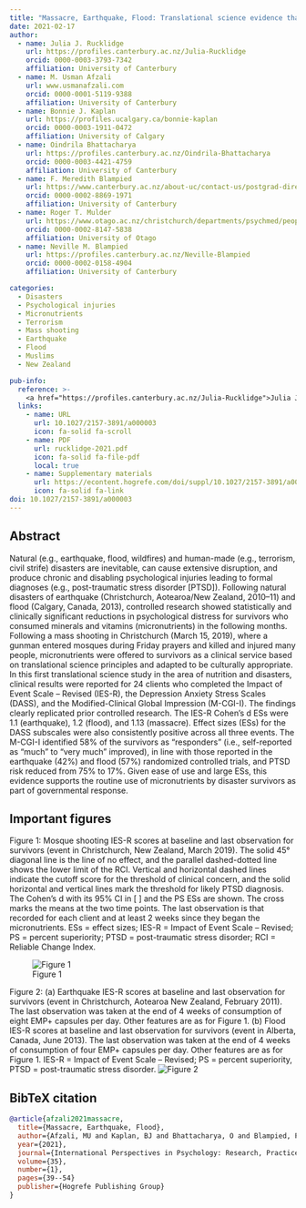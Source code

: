 ```yaml
---
title: "Massacre, Earthquake, Flood: Translational science evidence that the use of micronutrients post-disaster reduces the risk of post-traumatic stress in survivors of disasters"
date: 2021-02-17
author:
  - name: Julia J. Rucklidge
    url: https://profiles.canterbury.ac.nz/Julia-Rucklidge
    orcid: 0000-0003-3793-7342
    affiliation: University of Canterbury
  - name: M. Usman Afzali
    url: www.usmanafzali.com
    orcid: 0000-0001-5119-9388
    affiliation: University of Canterbury
  - name: Bonnie J. Kaplan
    url: https://profiles.ucalgary.ca/bonnie-kaplan
    orcid: 0000-0003-1911-0472
    affiliation: University of Calgary
  - name: Oindrila Bhattacharya
    url: https://profiles.canterbury.ac.nz/Oindrila-Bhattacharya
    orcid: 0000-0003-4421-4759
    affiliation: University of Canterbury
  - name: F. Meredith Blampied
    url: https://www.canterbury.ac.nz/about-uc/contact-us/postgrad-directory/meredith-blampied
    orcid: 0000-0002-8869-1971
    affiliation: University of Canterbury
  - name: Roger T. Mulder
    url: https://www.otago.ac.nz/christchurch/departments/psychmed/people/roger-mulder
    orcid: 0000-0002-8147-5838
    affiliation: University of Otago
  - name: Neville M. Blampied
    url: https://profiles.canterbury.ac.nz/Neville-Blampied
    orcid: 0000-0002-0158-4904
    affiliation: University of Canterbury

categories:
  - Disasters
  - Psychological injuries
  - Micronutrients
  - Terrorism
  - Mass shooting
  - Earthquake
  - Flood
  - Muslims
  - New Zealand

pub-info:
  reference: >-
    <a href="https://profiles.canterbury.ac.nz/Julia-Rucklidge">Julia J. Rucklidge</a>, <strong>M. Usman Afzali</strong>,  <a href="https://profiles.ucalgary.ca/bonnie-kaplan">Bonnie J. Kaplan</a>, <a href="https://profiles.canterbury.ac.nz/Oindrila-Bhattacharya">Oindrila Bhattacharya</a>, <a href="https://www.canterbury.ac.nz/about-uc/contact-us/postgrad-directory/meredith-blampied">F. Meredith Blampied</a>, <a href="https://www.otago.ac.nz/christchurch/departments/psychmed/people/roger-mulder">Roger T. Mulder</a>, and <a href="https://profiles.canterbury.ac.nz/Neville-Blampied">Neville M. Blampied</a>. (2021). Massacre, Earthquake, Flood: Translational science evidence that the use of micronutrients post-disaster reduces the risk of post-traumatic stress in survivors of disasters. <em>International Perspectives in Psychology: Research, Practice, Consultation, 10</em>(1), 39-54, doi: <a href="https://doi.org/10.1027/2157-3891/a000003"><code>10.1027/2157-3891/a000003</code></a>
  links:
    - name: URL
      url: 10.1027/2157-3891/a000003
      icon: fa-solid fa-scroll
    - name: PDF
      url: rucklidge-2021.pdf
      icon: fa-solid fa-file-pdf
      local: true
    - name: Supplementary materials
      url: https://econtent.hogrefe.com/doi/suppl/10.1027/2157-3891/a000003
      icon: fa-solid fa-link  
doi: 10.1027/2157-3891/a000003
---
```


## Abstract

Natural (e.g., earthquake, flood, wildfires) and human-made (e.g., terrorism, civil strife) disasters are inevitable, can cause extensive disruption, and produce chronic and disabling psychological injuries leading to formal diagnoses (e.g., post-traumatic stress disorder [PTSD]). Following natural disasters of earthquake (Christchurch, Aotearoa/New Zealand, 2010–11) and flood (Calgary, Canada, 2013), controlled research showed statistically and clinically significant reductions in psychological distress for survivors who consumed minerals and vitamins (micronutrients) in the following months. Following a mass shooting in Christchurch (March 15, 2019), where a gunman entered mosques during Friday prayers and killed and injured many people, micronutrients were offered to survivors as a clinical service based on translational science principles and adapted to be culturally appropriate. In this first translational science study in the area of nutrition and disasters, clinical results were reported for 24 clients who completed the Impact of Event Scale – Revised (IES-R), the Depression Anxiety Stress Scales (DASS), and the Modified-Clinical Global Impression (M-CGI-I). The findings clearly replicated prior controlled research. The IES-R Cohen’s d ESs were 1.1 (earthquake), 1.2 (flood), and 1.13 (massacre). Effect sizes (ESs) for the DASS subscales were also consistently positive across all three events. The M-CGI-I identified 58% of the survivors as “responders” (i.e., self-reported as “much” to “very much” improved), in line with those reported in the earthquake (42%) and flood (57%) randomized controlled trials, and PTSD risk reduced from 75% to 17%. Given ease of use and large ESs, this evidence supports the routine use of micronutrients by disaster survivors as part of governmental response.

## Important figures

Figure 1: Mosque shooting IES-R scores at baseline and last observation
for survivors (event in Christchurch, New Zealand, March 2019).
The solid 45° diagonal line is the line of no effect, and the parallel
dashed-dotted line shows the lower limit of the RCI. Vertical and
horizontal dashed lines indicate the cutoff score for the threshold of
clinical concern, and the solid horizontal and vertical lines mark the
threshold for likely PTSD diagnosis. The Cohen’s d with its 95% CI in [ ]
and the PS ESs are shown. The cross marks the means at the two time
points. The last observation is that recorded for each client and at least
2 weeks since they began the micronutrients. ESs = effect sizes; IES-R
= Impact of Event Scale – Revised; PS = percent superiority; PTSD =
post-traumatic stress disorder; RCI = Reliable Change Index.

![Figure 1](fig1.png)

Figure 2: (a) Earthquake IES-R scores at baseline and last observation for survivors (event in Christchurch, Aotearoa New Zealand, February 2011).
The last observation was taken at the end of 4 weeks of consumption of eight EMP+ capsules per day. Other features are as for Figure 1. (b) Flood
IES-R scores at baseline and last observation for survivors (event in Alberta, Canada, June 2013). The last observation was taken at the end of 4
weeks of consumption of four EMP+ capsules per day. Other features are as for Figure 1. IES-R = Impact of Event Scale – Revised; PS = percent
superiority, PTSD = post-traumatic stress disorder.
![Figure 2](fig2.png)

## BibTeX citation

```bibtex
@article{afzali2021massacre,
  title={Massacre, Earthquake, Flood},
  author={Afzali, MU and Kaplan, BJ and Bhattacharya, O and Blampied, FM and Mulder, RT and Rucklidge, Julia and Blampied, Neville},
  year={2021},
  journal={International Perspectives in Psychology: Research, Practice, Consultation},
  volume={35},
  number={1},
  pages={39--54}
  publisher={Hogrefe Publishing Group}
}
```
